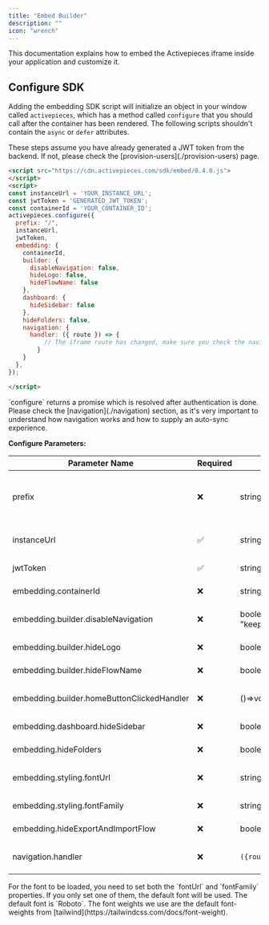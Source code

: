 ```yaml
---
title: "Embed Builder"
description: ""
icon: "wrench"
---
```


<Snippet file="enterprise-feature.mdx" />

This documentation explains how to embed the Activepieces iframe inside your application and customize it.

## Configure SDK

Adding the embedding SDK script will initialize an object in your window called `activepieces`, which has a method called `configure` that you should call after the container has been rendered.
<Tip>
The following scripts shouldn't contain the `async` or `defer` attributes.
</Tip>


<Tip>
These steps assume you have already generated a JWT token from the backend. If not, please check the [provision-users](./provision-users) page.
</Tip>

```html
<script src="https://cdn.activepieces.com/sdk/embed/0.4.0.js">
</script>
<script>
const instanceUrl = 'YOUR_INSTANCE_URL';
const jwtToken = 'GENERATED_JWT_TOKEN';
const containerId = 'YOUR_CONTAINER_ID';
activepieces.configure({
  prefix: "/",
  instanceUrl,
  jwtToken,
  embedding: {
    containerId,
    builder: {
      disableNavigation: false,
      hideLogo: false,
      hideFlowName: false
    },
    dashboard: {
      hideSidebar: false
    },
    hideFolders: false,
    navigation: {
      handler: ({ route }) => {
          // The iframe route has changed, make sure you check the navigation section.
        }
    }
  },
});

</script>
```
<Tip>
`configure` returns a promise which is resolved after authentication is done.

 </Tip>

<Tip>
Please check the [navigation](./navigation) section, as it's very important to understand how navigation works and how to supply an auto-sync experience.
</Tip>

**Configure Parameters:**

| Parameter Name |  Required |  Type | Description |
| --- | --- | --- | --- |
| prefix | ❌ | string | Some customers have an embedding prefix, like this `<embedding_url_prefix>/<Activepieces_url>`. For example if the prefix is `/automation` and the Activepieces url is `/flows` the full url would be `/automation/flows`. |
| instanceUrl| ✅ |  string | The url of the instance hosting Activepieces, could be https://cloud.activepieces.com if you are a cloud user. |
| jwtToken | ✅  |  string | The jwt token you generated to authenticate your users to Activepieces. |
| embedding.containerId | ❌ | string | The html element's id that is going to be containing Activepieces's iframe. |
| embedding.builder.disableNavigation | ❌ |  boolean \| "keep_home_button_only" | Hides the folder name, home button (if not set to ["keep_home_button_only"](./sdk-changelog#20%2F05%2F2025-0-4-0)) and delete option in the builder, by default it is false. |
| embedding.builder.hideLogo | ❌ |  boolean | Hides the logo in the builder's header, by default it is false. |
| embedding.builder.hideFlowName | ❌ |  boolean | Hides the flow name and flow actions dropdown in the builder's header, by default it is false. |
| embedding.builder.homeButtonClickedHandler | ❌ | ()=>void | Callback that stops home button from navigating to dashboard and overrides it with this handler (added in [0.4.0](./sdk-changelog#20%2F05%2F2025-0-4-0))
| embedding.dashboard.hideSidebar | ❌ | boolean | Controls the visibility of the sidebar in the dashboard, by default it is false. |
| embedding.hideFolders | ❌ | boolean | Hides all things related to folders in both the flows table and builder by default it is false. |
| embedding.styling.fontUrl | ❌ | string | The url of the font to be used in the embedding, by default it is `https://fonts.googleapis.com/css2?family=Roboto:wght@300;400;500;700&display=swap`. |
| embedding.styling.fontFamily | ❌ | string | The font family to be used in the embedding, by default it is `Roboto`. |
| embedding.hideExportAndImportFlow | ❌ | boolean | Hides the option to export or import flows (added in [0.4.0](./sdk-changelog#20%2F05%2F2025-0-4-0)) |
| navigation.handler  | ❌ | `({route:string}) => void`  | This callback will be triggered each time a route in Activepieces changes, you can read more about it [here](/embedding/navigation) |

<Tip>
 For the font to be loaded, you need to set both the `fontUrl` and `fontFamily` properties.
 If you only set one of them, the default font will be used.
 The default font is `Roboto`.
 The font weights we use are the default font-weights from [tailwind](https://tailwindcss.com/docs/font-weight).
</Tip>
